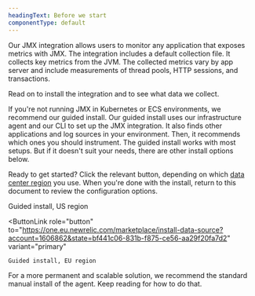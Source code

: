 ```yaml
---
headingText: Before we start
componentType: default
---
```


Our JMX integration allows users to monitor any application that exposes metrics with JMX. The integration includes a default collection file. It collects key metrics from the JVM. The collected metrics vary by app server and include measurements of thread pools, HTTP sessions, and transactions.

Read on to install the integration and to see what data we collect.


<Callout variant="tip">

If you're not running JMX in Kubernetes or ECS environments, we recommend our guided install. Our guided install uses our infrastructure agent and our CLI to set up the JMX integration. It also finds other applications and log sources in your environment. Then, it recommends which ones you should instrument. The guided install works with most setups. But if it doesn't suit your needs, there are other install options below.
</Callout>

Ready to get started? Click the relevant button, depending on which [data center region](/docs/accounts/accounts-billing/account-setup/choose-your-data-center) you use. When you're done with the install, return to this document to review the configuration options. 

<ButtonGroup>
  <ButtonLink
    role="button"
    to="https://one.newrelic.com/marketplace/install-data-source?account=1606862&state=bf441c06-831b-f875-ce56-aa29f20fa7d2"
    variant="primary"
  >
    Guided install, US region
  </ButtonLink>

  <ButtonLink
    role="button"
    to="https://one.eu.newrelic.com/marketplace/install-data-source?account=1606862&state=bf441c06-831b-f875-ce56-aa29f20fa7d2"
    variant="primary"
  >
    Guided install, EU region
  </ButtonLink>
</ButtonGroup>

For a more permanent and scalable solution, we recommend the standard manual install of the agent. Keep reading for how to do that.


